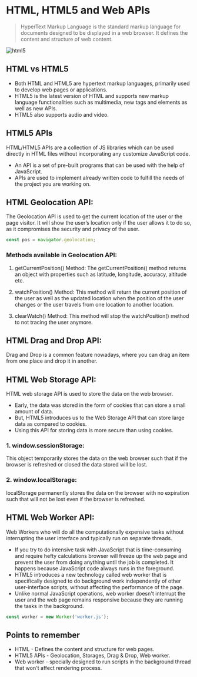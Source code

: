 # HTML, HTML5 and Web APIs

> HyperText Markup Language is the standard markup language for documents designed to be displayed in a web browser. It defines the content and structure of web content.

![html5](/html5.png)

## HTML vs HTML5

-   Both HTML and HTML5 are hypertext markup languages, primarily used to develop web pages or applications.
-   HTML5 is the latest version of HTML and supports new markup language functionalities such as multimedia, new tags and elements as well as new APIs.
-   HTML5 also supports audio and video.

## HTML5 APIs

HTML/HTML5 APIs are a collection of JS libraries which can be used directly in HTML files without incorporating any customize JavaScript code.

-   An API is a set of pre-built programs that can be used with the help of JavaScript.
-   APIs are used to implement already written code to fulfill the needs of the project you are working on.

## HTML Geolocation API:

The Geolocation API is used to get the current location of the user or the page visitor. It will show the user’s location only if the user allows it to do so, as it compromises the security and privacy of the user.

```javascript
const pos = navigator.geolocation;
```

### Methods available in Geolocation API:

1. getCurrentPosition() Method: The getCurrentPosition() method returns an object with properties such as latitude, longitude, accuracy, altitude etc.

2. watchPosition() Method: This method will return the current position of the user as well as the updated location when the position of the user changes or the user travels from one location to another location.

3. clearWatch() Method: This method will stop the watchPosition() method to not tracing the user anymore.

## HTML Drag and Drop API:

Drag and Drop is a common feature nowadays, where you can drag an item from one place and drop it in another.

## HTML Web Storage API:

HTML web storage API is used to store the data on the web browser.

-   Early, the data was stored in the form of cookies that can store a small amount of data.
-   But, HTML5 introduces us to the Web Storage API that can store large data as compared to cookies.
-   Using this API for storing data is more secure than using cookies.

### 1. window.sessionStorage:

This object temporarily stores the data on the web browser such that if the browser is refreshed or closed the data stored will be lost.

### 2. window.localStorage:

localStorage permanently stores the data on the browser with no expiration such that will not be lost even if the browser is refreshed.

## HTML Web Worker API:

Web Workers who will do all the computationally expensive tasks without interrupting the user interface and typically run on separate threads.

-   If you try to do intensive task with JavaScript that is time-consuming and require hefty calculations browser will freeze up the web page and prevent the user from doing anything until the job is completed. It happens because JavaScript code always runs in the foreground.
-   HTML5 introduces a new technology called web worker that is specifically designed to do background work independently of other user-interface scripts, without affecting the performance of the page.
-   Unlike normal JavaScript operations, web worker doesn't interrupt the user and the web page remains responsive because they are running the tasks in the background.

```javascript
const worker = new Worker('worker.js');
```

## Points to remember

-   HTML - Defines the content and structure for web pages.
-   HTML5 APIs - Geolocation, Storages, Drag & Drop, Web worker.
-   Web worker - specially designed to run scripts in the background thread that won't affect rendering process.
